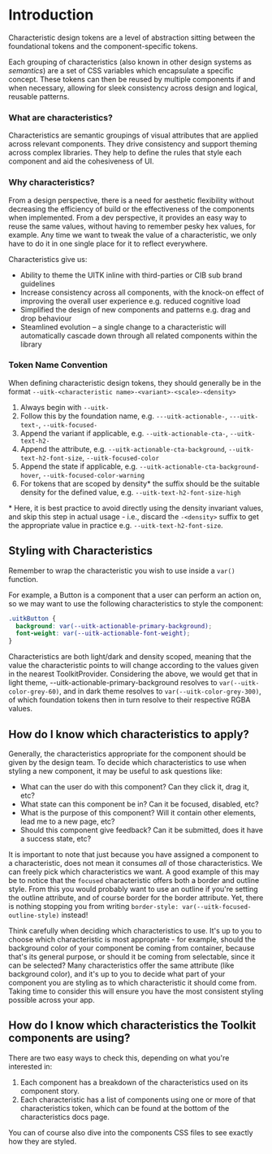 
<Meta title="Documentation/Styles and Theming/Characteristics/Introduction" />

# Introduction

Characteristic design tokens are a level of abstraction sitting between the foundational tokens and the component-specific tokens.

Each grouping of characteristics (also known in other design systems as _semantics_) are a set of CSS variables which encapsulate a specific concept. These tokens can then be reused by multiple components if and when necessary, allowing for sleek consistency across design and logical, reusable patterns.

### What are characteristics?

Characteristics are semantic groupings of visual attributes that are applied across relevant components. They drive consistency and support theming across complex libraries. They help to define the rules that style each component and aid the cohesiveness of UI.

### Why characteristics?

From a design perspective, there is a need for aesthetic flexibility without decreasing the efficiency of build or the effectiveness of the components when implemented. From a dev perspective, it provides an easy way to reuse the same values, without having to remember pesky hex values, for example. Any time we want to tweak the value of a characteristic, we only have to do it in one single place for it to reflect everywhere.

Characteristics give us:

- Ability to theme the UITK inline with third-parties or CIB sub brand guidelines
- Increase consistency across all components, with the knock-on effect of improving the overall user experience e.g. reduced cognitive load
- Simplified the design of new components and patterns e.g. drag and drop behaviour
- Steamlined evolution – a single change to a characteristic will automatically cascade down through all related components within the library

### Token Name Convention

When defining characteristic design tokens, they should generally be in the format `--uitk-<characteristic name>-<variant>-<scale>-<density>`

1. Always begin with `--uitk-`
2. Follow this by the foundation name, e.g. `---uitk-actionable-`, `---uitk-text-`, `--uitk-focused-`
3. Append the variant if applicable, e.g. `--uitk-actionable-cta-`, `--uitk-text-h2-`
4. Append the attribute, e.g. `--uitk-actionable-cta-background`, `--uitk-text-h2-font-size`, `--uitk-focused-color`
5. Append the state if applicable, e.g. `--uitk-actionable-cta-background-hover`, `--uitk-focused-color-warning`
6. For tokens that are scoped by density\* the suffix should be the suitable density for the defined value, e.g. `--uitk-text-h2-font-size-high`

\* Here, it is best practice to avoid directly using the density invariant values, and skip this step in actual usage - i.e., discard the `-<density>` suffix to get the appropriate value in practice e.g. `--uitk-text-h2-font-size`.

## Styling with Characteristics

Remember to wrap the characteristic you wish to use inside a `var()` function.

For example, a Button is a component that a user can perform an action on, so we may want to use the following characteristics to style the component:

```css
.uitkButton {
  background: var(--uitk-actionable-primary-background);
  font-weight: var(--uitk-actionable-font-weight);
}
```

Characteristics are both light/dark and density scoped, meaning that the value the characteristic points to will change according to the values given in the nearest ToolkitProvider. Considering the above, we would get that in light
theme, --uitk-actionable-primary-background resolves to `var(--uitk-color-grey-60)`, and in dark theme resolves to `var(--uitk-color-grey-300)`, of which foundation tokens then in turn resolve to their respective RGBA values.

## How do I know which characteristics to apply?

Generally, the characteristics appropriate for the component should be given by the design team. To decide which characteristics to use when styling a new component, it may be useful to ask questions like:

- What can the user do with this component? Can they click it, drag it, etc?
- What state can this component be in? Can it be focused, disabled, etc?
- What is the purpose of this component? Will it contain other elements, lead me to a new page, etc?
- Should this component give feedback? Can it be submitted, does it have a success state, etc?

It is important to note that just because you have assigned a component to a characteristic, does not mean it consumes _all_ of those characteristics. We can freely pick which characteristics we want. A good example of this may be to notice that the `focused` characteristic offers both a border and outline style. From this you would probably want to use an outline if you're setting the outline attribute, and of course border for the border attribute. Yet, there is nothing stopping you from writing `border-style: var(--uitk-focused-outline-style)` instead!

Think carefully when deciding which characteristics to use. It's up to you to choose which characteristic is most appropriate - for example, should the background color of your component be coming from container, because that's its general purpose, or should it be coming from selectable, since it can be selected? Many characteristics offer the same attribute (like background color), and it's up to you to decide what part of your component you are styling as to which characteristic it should come from. Taking time to consider this will ensure you have the most consistent styling possible across your app.

## How do I know which characteristics the Toolkit components are using?

There are two easy ways to check this, depending on what you're interested in:

1. Each component has a breakdown of the characteristics used on its component story.
2. Each characteristic has a list of components using one or more of that characteristics token, which can be found at the bottom of the characteristics docs page.

You can of course also dive into the components CSS files to see exactly how they are styled.
